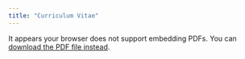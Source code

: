 ```yaml
---
title: "Curriculum Vitae"
---
```


<object data="files/sozoria_research_cv_092625.pdf" type="application/pdf" width="100%" height="800px">
<p>
It appears your browser does not support embedding PDFs.
You can <a href="files/sozoria_research_cv_092625.pdf">download the PDF file instead</a>.
</p>
</object>
